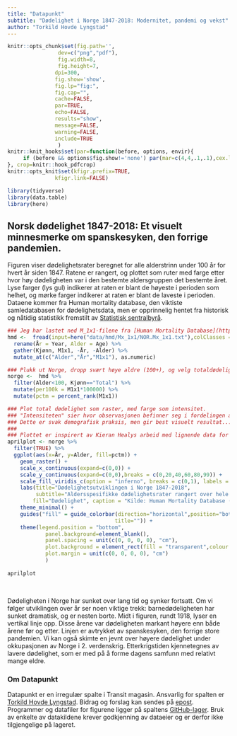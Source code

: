 ```yaml
---
title: "Datapunkt"
subtitle: "Dødelighet i Norge 1847-2018: Modernitet, pandemi og vekst"
author: "Torkild Hovde Lyngstad"
---
```

```r
knitr::opts_chunk$set(fig.path='',
                dev=c("png","pdf"),
                fig.width=8,
                fig.height=7,
               dpi=300,
               fig.show='show',
               fig.lp="fig:",
               fig.cap="",
               cache=FALSE,
               par=TRUE,
               echo=FALSE,
               results="show",
               message=FALSE,
               warning=FALSE,
               include=TRUE
                )
knitr::knit_hooks$set(par=function(before, options, envir){
     if (before && options$fig.show!='none') par(mar=c(4,4,.1,.1),cex.lab=.95,cex.axis=.9,mgp=c(2,.7,0),tcl=-.3)
}, crop=knitr::hook_pdfcrop)
knitr::opts_knit$set(kfigr.prefix=TRUE,
               kfigr.link=FALSE)

library(tidyverse)
library(data.table)
library(here)
```

## Norsk dødelighet 1847-2018: Et visuelt minnesmerke om spanskesyken, den forrige pandemien.

Figuren viser dødelighetsrater beregnet for alle alderstrinn under 100 år for hvert år siden 1847. Ratene er rangert, og plottet som ruter med farge etter hvor høy dødeligheten var i den bestemte aldersgruppen det bestemte året. Lyse farger (lys gul) indikerer at raten er blant de høyeste i perioden som helhet, og mørke farger indikerer at raten er blant de laveste i perioden. Dataene kommer fra Human mortality database, den viktiste samledatabasen for dødelighetsdata, men er opprinnelig hentet fra historisk og nåtidig statistikk fremstilt av [Statistisk sentralbyrå](http://www.ssb.no).
<br>

```r

### Jeg har lastet ned M_1x1-filene fra [Human Mortality Database](https://www.mortality.org)
hmd <-  fread(input=here("data/hmd/Mx_1x1/NOR.Mx_1x1.txt"),colClasses = "character") %>% 
  rename(År = Year, Alder = Age) %>% 
  gather(Kjønn, M1x1, -År, -Alder) %>% 
  mutate_at(c("Alder","År","M1x1"), as.numeric)

### Plukk ut Norge, dropp svært høye aldre (100+), og velg totaldødelighet (ikke skjill på kjønn).
norge <-  hmd %>% 
  filter(Alder<100, Kjønn=="Total") %>% 
  mutate(per100k = M1x1*100000) %>% 
  mutate(pctm = percent_rank(M1x1))

### Plot total dødelighet som raster, med farge som intensitet.
### "Intensiteten" sier hvor observasjonen befinner seg i fordelingen av alle år-x-alder-observasjoner
### Dette er svak demografisk praksis, men gir best visuelt resultat...
###
### Plottet er inspirert av Kieran Healys arbeid med lignende data for UK.
aprilplot <- norge %>% 
  filter(TRUE) %>% 
  ggplot(aes(x=År, y=Alder, fill=pctm)) + 
    geom_raster() +
    scale_x_continuous(expand=c(0,0)) + 
    scale_y_continuous(expand=c(0,0),breaks = c(0,20,40,60,80,99)) + 
    scale_fill_viridis_c(option = "inferno", breaks = c(0,1), labels = c("Lavest dødelighet","Høyest dødelighet")) +
    labs(title="Dødelighetsutviklingen i Norge 1847-2018", 
         subtitle="Aldersspesifikke dødelighetsrater rangert over hele perioden", x="År", y="Alder", 
        fill="Dødelighet", caption = "Kilde: Human Mortality Database (URL: www.mortality.org).") +
    theme_minimal() +
    guides("fill" = guide_colorbar(direction="horizontal",position="bottom", barwidth=30, barheight=0.7,
                                  title="")) +
    theme(legend.position = "bottom",
            panel.background=element_blank(), 
            panel.spacing = unit(c(0, 0, 0, 0), "cm"),       
            plot.background = element_rect(fill = "transparent",colour = "white"),
            plot.margin = unit(c(0, 0, 0, 0), "cm")
            )
  
aprilplot
```
<br>

Dødeligheten i Norge har sunket over lang tid og synker fortsatt. Om vi følger utviklingen over år ser noen viktige trekk: barnedødeligheten har sunket dramatisk, og er nesten borte. Midt i figuren, rundt 1918, lyser en vertikal linje opp. Disse årene var dødeligheten markant høyere enn både årene før og etter. Linjen er avtrykket av spanskesyken, den forrige store pandemien. Vi kan også skimte en jevnt over høyere dødelighet under okkupasjonen av Norge i 2. verdenskrig. Etterkrigstiden kjennetegnes av lavere dødelighet, som er med på å forme dagens samfunn med relativt mange eldre.


### Om Datapunkt

Datapunkt er en irregulær spalte i Transit magasin. Ansvarlig for spalten er [Torkild Hovde Lyngstad](https://torkildl.github.io). Bidrag og forslag kan sendes på [epost](mailto:t.h.lyngstad@sosgeo.uio.no). Programmer og datafiler for figurene ligger på spaltens [GitHub-lager](https://github.com/torkildl/transit). Bruk av enkelte av datakildene krever godkjenning av dataeier og er derfor ikke tilgjengelige på lageret.



